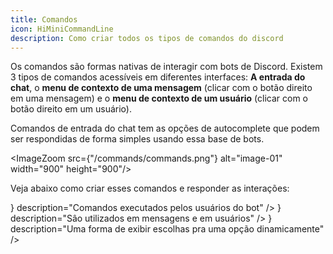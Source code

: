 ```yaml
---
title: Comandos
icon: HiMiniCommandLine
description: Como criar todos os tipos de comandos do discord
---
```



Os comandos são formas nativas de interagir com bots de Discord. Existem 3 tipos de comandos acessíveis em diferentes interfaces: **A entrada do chat**, o **menu de contexto de uma mensagem** (clicar com o botão direito em uma mensagem) e o **menu de contexto de um usuário** (clicar com o botão direito em um usuário).

Comandos de entrada do chat tem as opções de autocomplete que podem ser respondidas de forma simples usando essa base de bots.

<ImageZoom src={"/commands/commands.png"} alt="image-01" width="900" height="900"/>

Veja abaixo como criar esses comandos e responder as interações:

<Cards className="sm:grid-cols-3">
    <Card
    href="/docs/discord/commands/slash"
    title="Comandos de barra"
    icon={<icons.RiSlashCommands2/>}
    description="Comandos executados pelos usuários do bot"
  />
  <Card
    href="/docs/discord/commands/context"
    title="Menus de contexto"
    icon={<icons.MdLibraryBooks/>}
    description="Sâo utilizados em mensagens e em usuários"
  />
  <Card
    href="/docs/discord/commands/autocomplete"
    title="Opções autocomplete"
    icon={<icons.MdAutoFixHigh/>}
    description="Uma forma de exibir escolhas pra uma opção dinamicamente"
  />
</Cards>